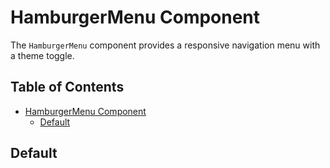 
<Meta of={HamburgerMenuStories} />

# HamburgerMenu Component

The `HamburgerMenu` component provides a responsive navigation menu with a theme toggle.

## Table of Contents

- [HamburgerMenu Component](#hamburgermenu-component)
  - [Default](#default)

## Default
<Canvas layout="centered" sourceState="show">
  <Story of={HamburgerMenuStories.Default} />
</Canvas>

<Controls of={HamburgerMenuStories.Default} />
